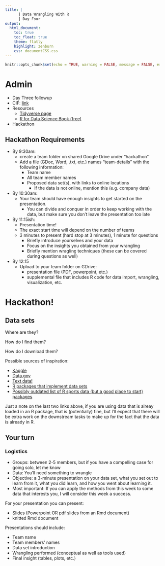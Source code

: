 ```yaml
---
title: | 
      | Data Wrangling With R
      | Day Four
output:
  html_document:
    toc: true
    toc_float: true
    theme: flatly
    highlight: zenburn
    css: documentCSS.css
---
```



```r
knitr::opts_chunk$set(echo = TRUE, warning = FALSE, message = FALSE, error = FALSE, comment = "")
```

# Admin

- Day Three followup
- CIF: [link](https://cif.nd.edu/)
- Resources
  - [Tidyverse page](https://www.tidyverse.org/)
  - [R for Data Science Book (free)](https://r4ds.had.co.nz/)
  
- Hackathon 

## Hackathon Requirements

- By 9:30am:
  - create a team folder on shared Google Drive under "hackathon"
  - Add a file (GDoc, Word, .txt, etc.) names "team-details" with the following information:
    - Team name
    - All team member names
    - Proposed data set(s), with links to online locations
      - If the data is not online, mention this (e.g. company data)
- By 10:30am:
  - Your team should have enough insights to get started on the presentation. 
    - You can divide and conquer in order to keep working with the data, but make sure you don't leave the presentation too late
- By 11:15ish:
  - Presentation time!
  - The exact start time will depend on the number of teams
  - 3 minutes to present (hard stop at 3 minutes), 1 minute for questions
    - Briefly introduce yourselves and your data
    - Focus on the insights you obtained from your wrangling
    - Briefly mention wragling techniques (these can be covered during questions as well)
- By 12:15
  - Upload to your team folder on GDrive:
    - presentation file (PDF, powerpoint, etc.)
    - supplemental file that includes R code for data import, wrangling, visualization, etc. 

# Hackathon!

## Data sets

Where are they?

How do I find them? 

How do I download them? 

Possible sources of inspiration:

- [Kaggle](https://www.kaggle.com/datasets)
- [Data.gov](https://www.data.gov/open-gov/) 
- [Text data!](https://github.com/niderhoff/nlp-datasets) 
- [R packages that implement data sets](https://www.computerworld.com/article/3109890/these-r-packages-import-sports-weather-stock-data-and-more.html)
- [Possibly outdated list of R sports data (but a good place to start) packages](https://www.r-bloggers.com/sports-data-and-r-scope-for-a-thematic-rather-than-task-view-living-post/)


Just a note on the last two links above, if you are using data that is alreay loaded in an R package, that is (potentially) fine, but I'll expect that there will be extra work on the downstream tasks to make up for the fact that the data is already in R. 

## Your turn

### Logistics

- Groups: between 2-5 members, but if you have a compelling case for going solo, let me know
- Data: You'll need something to wrangle
- Objective: a 3-minute presentation on your data set, what you set out to learn from it, what you did learn, and how you went about learning it.
- Most important: If you can apply the methods from this week to some data that interests you, I will consider this week a success.

For your presentation you can present:

- Slides (Powerpoint OR pdf slides from an Rmd document)
- knitted Rmd document

Presentations should include:

- Team name
- Team members' names
- Data set introduction
- Wrangling performed (conceptual as well as tools used)
- Final insight (tables, plots, etc.) 




